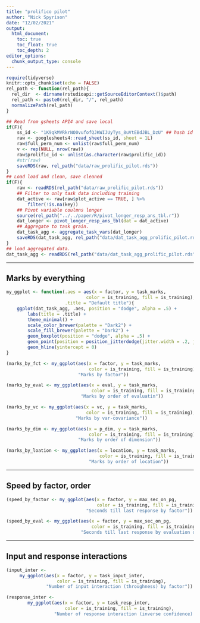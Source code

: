 ```yaml
---
title: "prolifico pilot"
author: "Nick Spyrison"
date: "12/02/2021"
output: 
  html_document:
    toc: true
    toc_float: true
    toc_depth: 2
editor_options: 
  chunk_output_type: console
---
```

```r
require(tidyverse)
knitr::opts_chunk$set(echo = FALSE)
rel_path <- function(rel_path){
  rel_dir  <- dirname(rstudioapi::getSourceEditorContext()$path)
  rel_path <- paste0(rel_dir, "/", rel_path)
  normalizePath(rel_path)
}

## Read from gsheets API4 and save local
if(F){
    ss_id <- "1K9qkMVRkrNO0vufofQJKWIJUyTys_8uVtEBdJBL_DzU" ## hash id of the google sheet
    raw <- googlesheets4::read_sheet(ss_id, sheet = 1L)
    raw$full_perm_num <- unlist(raw$full_perm_num)
    v <- rep(NULL, nrow(raw))
    raw$prolific_id <- unlist(as.character(raw$prolific_id))
    #str(raw)
    saveRDS(raw, rel_path("data/raw_prolific_pilot.rds"))
}
## Load load and clean, save cleaned
if(F){
    raw <- readRDS(rel_path("data/raw_prolific_pilot.rds"))
    ## Filter to only task data including training
    dat_active <- raw[raw$plot_active == TRUE, ] %>% 
        filter(!is.na(key))
    ## Pivot variable coulmns longer
    source(rel_path("../../paper/R/pivot_longer_resp_ans_tbl.r"))
    dat_longer <- pivot_longer_resp_ans_tbl(dat = dat_active)
    ## Aggregate to task grain.
    dat_task_agg <- aggregate_task_vars(dat_longer)
    saveRDS(dat_task_agg, rel_path("data/dat_task_agg_prolific_pilot.rds"))
}
## load aggregated data.
dat_task_agg <- readRDS(rel_path("data/dat_task_agg_prolific_pilot.rds"))

```

______

## Marks by everything

```r
my_ggplot <- function(.aes = aes(x = factor, y = task_marks,
                              color = is_training, fill = is_training),
                      .title = "Default title"){
    ggplot(dat_task_agg, .aes, position = "dodge", alpha = .5) +
        labs(title = .title) + 
        theme_minimal() +
        scale_color_brewer(palette = "Dark2") +
        scale_fill_brewer(palette = "Dark2") +
        geom_boxplot(position = "dodge", alpha = .5) +
        geom_point(position = position_jitterdodge(jitter.width = .2, jitter.height = .05)) +
        geom_hline(yintercept = 0)
}

(marks_by_fct <- my_ggplot(aes(x = factor, y = task_marks,
                               color = is_training, fill = is_training),
                           "Marks by factor"))

(marks_by_eval <- my_ggplot(aes(x = eval, y = task_marks,
                                color = is_training, fill = is_training),
                            "Marks by order of evaluatin"))

(marks_by_vc <- my_ggplot(aes(x = vc, y = task_marks,
                              color = is_training, fill = is_training),
                          "Marks by var-covariance"))

(marks_by_dim <- my_ggplot(aes(x = p_dim, y = task_marks,
                               color = is_training, fill = is_training),
                           "Marks by order of dimension"))

(marks_by_loation <- my_ggplot(aes(x = location, y = task_marks,
                                   color = is_training, fill = is_training),
                               "Marks by order of location"))


```

______

## Speed by factor, order

```r
(speed_by_factor <- my_ggplot(aes(x = factor, y = max_sec_on_pg, 
                                  color = is_training, fill = is_training),
                              "Seconds till last response by factor"))

(speed_by_eval <- my_ggplot(aes(x = factor, y = max_sec_on_pg,
                                color = is_training, fill = is_training),
                            "Seconds till last response by evaluation order"))
```

______

## Input and response interactions

```r
(input_inter <-
     my_ggplot(aes(x = factor, y = task_input_inter,
                   color = is_training, fill = is_training),
               "Number of input interaction (throughness) by factor"))

(response_inter <-
        my_ggplot(aes(x = factor, y = task_resp_inter,
                      color = is_training, fill = is_training),
                  "Number of response interaction (inverse confidence) by factor "))

```

